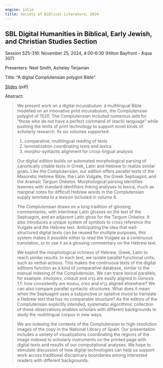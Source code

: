 ```yaml
---
engine: julia
title: Society of Biblical Literature, 2024
---
```


## SBL Digital Humanities in Biblical, Early Jewish, and Christian Studies Section


Session S25-316:  November 25, 2024,  4:00-6:30 (Hilton Bayfront - Aqua 307)

Presenters: Neel Smith, Asheley Terjanian

Title: "A digital Complutensian polyglot Bible"

[Slides](http://shot.holycross.edu/sbl/smith-terjanian.pdf) (pdf)

Abstract: 

> We present work on a digital incunabulum: a multilingual Bible modelled on an innovative print incunabulum, the Complutensian polyglot of 1520. The Complutensian included numerous aids for "those who do not have a perfect command of (each) language" while pushing the limits of print technology to support novel kinds of scholarly research. Its six volumes supported:
>
> 1. comparative, multilingual reading of texts
> 2. lemmatization coordinating texts and lexica
> 3. morpho-syntactic alignment for cross-lingual analysis
> 
> Our digital edition builds on automated morphological parsing of canonically citable texts in Greek, Latin and Hebrew to realize similar goals. Like the Complutensian, our edition offers parallel texts of the Masoretic Hebrew Bible, the Latin Vulgate, the Greek Septuagint, and the Aramaic Targum Onkelos. Morphological parsing identifies lexemes with standard identifiers linking analyses to lexica, much as marginal notes for difficult Hebrew words in the Complutensian supply lemmata to a lexicon included in volume 6.
>
> The Complutensian draws on a long tradition of glossing commentaries, with interlinear Latin glosses on the text of the Septuagint, and an adjacent Latin gloss for the Targum Onkelos. It also introduces a unique system of symbols to cross reference the Vulgate and the Hebrew text. Anticipating the idea that well-structured digital texts can be reused for multiple purposes, this system makes it possible either to read the Vulgate as a continuous translation, or to use it as a glossing commentary on the Hebrew text. 
>
> We exploit the morphological richness of Hebrew, Greek, Latin to reach similar results. In each text, we isolate parallel functional units, such as verbal actions. This makes the continuous texts of the digital editions function as a kind of comparative database, similar to the manual indexing of the Complutensian. We can trace lexical parallels, for example. ἐποίησεν, *creauit* and בָּרָא are easily aligned in *Genesis* 1.1: how consistently are ποιέω, *creo* and בָּרָא aligned elsewhere? We can also compare parallel syntactic structures.  What does it mean when the Septuagint uses a subjunctive or optative mood to translate a Hebrew text that has no comparable structure? As the editors of the Complutensian explicitly intended, systematic algorithmic collection of these observations enables scholars with different backgrounds to study the multilingual corpus in new ways.
>
>We are indexing the contents of the Complutensian to high-resolution images of the copy in the National Library of Spain. Our presentation includes a variety of visualizations coordinating the regions of the image indexed to scholarly instruments on the printed page with digital texts and results of our computational analyses. We hope to stimulate discussion of how digital technologies can help us support work across traditional disciplinary boundaries among interested readers with different backgrounds.
